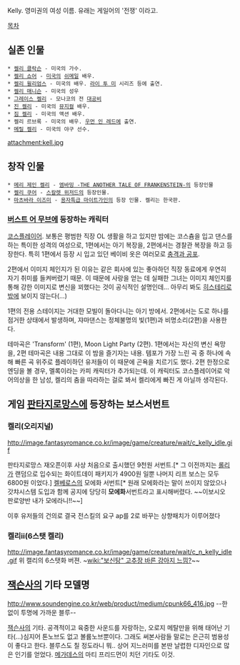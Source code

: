 Kelly. 영미권의 여성 이름. 유래는 게일어의 '전쟁' 이라고. 

[[목차]]

== 실존 인물 ==
 * [[켈리 클락슨]] - 미국의 가수.
 * [[켈리 쇼어]] - [[미국]]의 [[쉬메일]] 배우.
 * [[켈리 윌리엄스]] - 미국의 배우. [[라이 투 미]] 시리즈 등에 출연.
 * [[켈리 매니슨]] - 미국의 성우
 * [[그레이스 켈리]] - 모나코의 전 [[대공비]]
 * [[진 켈리]] - 미국의 [[뮤지컬]] 배우.
 * [[짐 켈리]] - 미국의 액션 배우.
 * 켈리 르브록 - 미국의 배우. [[우먼 인 레드]]에 출연.
 * [[메릴 켈리]] - 미국의 야구 선수.
attachment:kell.jpg

== 창작 인물 ==
 * [[메리 제인 켈리]] - [[엠바밍 -THE ANOTHER TALE OF FRANKENSTEIN-]]의 등장인물
 * [[켈리 쿠어]] - [[스칼렛 위저드]]의 등장인물.
 * [[마츠바라 이즈미]] - [[용자특급 마이트가인]]의 등장 인물. 켈리는 한국판.
=== [[버스트 어 무브]]에 등장하는 캐릭터 ===
[[코스플레이어]]. 보통은 평범한 직장 OL 생활을 하고 있지만 밤에는 코스츔을 입고 댄스를 하는 특이한 성격의 여성으로, 1편에서는 아기 복장을, 2편에서는 경찰관 복장을 하고 등장한다. 특히 1편에서 등장 시 입고 있던 베이비 옷은 여러모로 [[충격과 공포]].

2편에서 이미지 체인지가 된 이유는 같은 회사에 있는 좋아하던 직장 동료에게 우연히 자기 취미를 들켜버렸기 때문. 이 때문에 사랑을 얻는 데 실패한 그녀는 이미지 체인지를 통해 강한 이미지로 변신을 꾀했다는 것이 공식적인 설명인데... 아무리 봐도 [[히스테리]]로밖에 보이지 않는다(...)

1편의 전용 스테이지는 거대한 모빌이 돌아다니는 아기 방에서. 2편에서는 도로 하나를 점거한 상태에서 발생하며, 쟈마댄스는 정체불명의 빛(1편)과 비명소리(2편)을 사용한다.

테마곡은 'Transform' (1편), Moon Light Party (2편). 1편에서는 자신의 변신 욕망을, 2편 테마곡은 내용 그대로 이 밤을 즐기자는 내용. 템포가 가장 느린 곡 중 하나에 속해 빠른 곡 위주로 플레이하던 유저들이 이 때문에 곤욕을 치르기도 했다. 2편 한정으로 엔딩을 볼 경우, 멜록이라는 카피 캐릭터가 추가되는데. 이 캐릭터도 코스플레이어로 악어의상을 한 남성, 켈리의 춤을 따라하는 걸로 봐서 켈리에게 빠진 게 아닐까 생각된다.

== 게임 [[판타지로망스]]에 등장하는 보스서번트 ==
=== 켈리(오리지널) ===
http://image.fantasyromance.co.kr/image/game/creature/wait/c_kelly_idle.gif

판타지로망스 재오픈이후 사상 처음으로 출시했던 9천원 서번트.[* 그 이전까지는 [[롤리]]가 랜덤으로 입수되는 화이트데이 패키지가 4900원 일뿐 나머지 리프 보스는 모두 6800원 이었다.] [[켈베로스]]의 모에화 서번트[* 원래 모에화라는 말이 쓰이지 않았으나 갓챠시스템 도입과 함께 공지에 당당히 '''모에화'''서번트라고 표시해버렸다. ~~이보시오 판로양반 내가 모에라니!!~~] 

이후 유저들의 건의로 결국 전스킬의 요구 ap를 2로 바꾸는 상향패치가 이루어졌다

=== 켈리ii(6스탯 켈리) ===
http://image.fantasyromance.co.kr/image/game/creature/wait/c_n_kelly_idle.gif
위 캘리의 6스탯화 버젼. ~[[wiki:"보신탕" 고추장 바른 강아지 느낌?]]~~

== [[잭슨]]사의 기타 모델명 ==

http://www.soundengine.co.kr/web/product/medium/cpunk66_416.jpg
--한없이 투명에 가까운 블루--

[[잭슨]]사의 기타. 공격적이고 육중한 사운드를 자랑하는, 오로지 메탈만을 위해 태어난 기타(...)심지어 톤노브도 없고 볼륨노브뿐이다. 그래도 써본사람들 말로는 은근히 범용성이 좋다고 한다. 블루스도 칠 정도라니 뭐..
상어 지느러미를 본딴 날렵한 디자인으로 많은 인기를 얻었다. [[메가데스]]의 마티 프리드먼이 치던 기타도 이것. 
